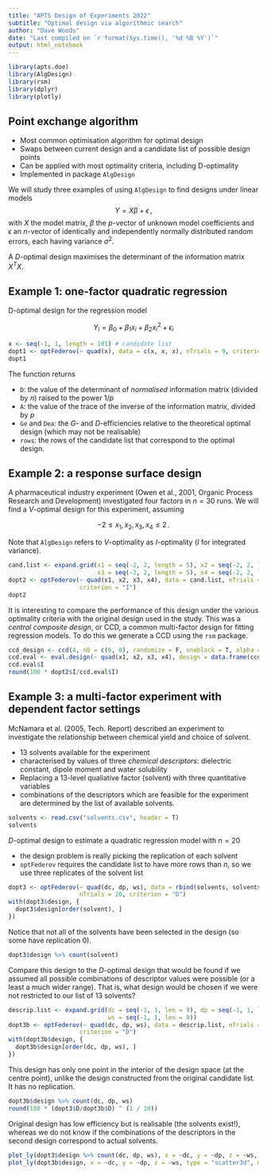 ```yaml
---
title: "APTS Design of Experiments 2022"
subtitle: "Optimal design via algorithmic search"
author: "Dave Woods"
date: "Last compiled on `r format(Sys.time(), '%d %B %Y')`"
output: html_notebook
---
```

 
```r
library(apts.doe)
library(AlgDesign)
library(rsm)
library(dplyr)
library(plotly)
```

## Point exchange algorithm

 - Most common optimisation algorithm for optimal design
 - Swaps between current design and a candidate list of possible design points
 - Can be applied with most optimality criteria, including D-optimality
 - Implemented in package `AlgDesign`

We will study three examples of using `AlgDesign` to find designs under linear models
$$
Y = X\beta + \epsilon\,,
$$
with $X$ the model matrix, $\beta$ the $p$-vector of unknown model coefficients and $\epsilon$ an $n$-vector of identically and independently normally distributed random errors, each having variance $\sigma^2$. 

A $D$-optimal design maximises the determinant of the information matrix $X^T X$.

## Example 1: one-factor quadratic regression

D-optimal design for the regression model

$$
Y_i = \beta_0 + \beta_1 x_i + \beta_2 x_i^2 + \epsilon_i
$$

```r
x <- seq(-1, 1, length = 101) # candidate list
dopt1 <- optFederov(~ quad(x), data = c(x, x, x), nTrials = 9, criterion = "D")
dopt1
```
The function returns 

 - `D`: the value of the determinant of *normalised* information matrix (divided by $n$) raised to the power $1/p$
 - `A`: the value of the trace of the inverse of the information matrix, divided by $p$ 
 - `Ge` and `Dea`: the $G$- and $D$-efficiencies relative to the theoretical optimal design (which may not be realisable)
 - `rows`: the rows of the candidate list that correspond to the optimal design.

## Example 2: a response surface design

A pharmaceutical industry experiment (Owen et al., 2001, Organic Process Research and Development) investigated four factors in $n=30$ runs. We will find a $V$-optimal design for this experiment, assuming 

$$
-2 \le x_1, x_2, x_3, x_4 \le 2\,.
$$ 


Note that `AlgDesign` refers to $V$-optimality as $I$-optimality ($I$ for integrated variance). 

```r
cand.list <- expand.grid(x1 = seq(-2, 2, length = 5), x2 = seq(-2, 2, length = 5), 
                         x3 = seq(-2, 2, length = 5), x4 = seq(-2, 2, length = 5))
dopt2 <- optFederov(~ quad(x1, x2, x3, x4), data = cand.list, nTrials = 30, 
                    criterion = "I")
dopt2
```

It is interesting to compare the performance of this design under the various optimality criteria with the original design used in the study. This was a *central composite design*, or CCD, a common multi-factor design for fitting regression models. To do this we generate a CCD using the `rsm` package.

```r
ccd_design <- ccd(4, n0 = c(6, 0), randomize = F, oneblock = T, alpha = 2)
ccd.eval <- eval.design(~ quad(x1, x2, x3, x4), design = data.frame(ccd_design), X = cand.list)
ccd.eval$I
round(100 * dopt2$I/ccd.eval$I)
```

## Example 3: a multi-factor experiment with dependent factor settings

McNamara et al. (2005, Tech. Report) described an experiment to investigate the relationship between chemical yield and choice of solvent.

 - 13 solvents available for the experiment
 - characterised by values of three *chemical descriptors*: dielectric constant, dipole moment and water solubility
 - Replacing a 13-level qualiative factor (solvent) with three quantitative variables
 - combinations of the descriptors which are feasible for the experiment are determined by the list of available solvents.   

```r
solvents <- read.csv("solvents.csv", header = T)
solvents
```
$D$-optimal design to estimate a quadratic regression model with $n=20$

 - the design problem is really picking the replication of each solvent
 - `optFederov` requires the candidate list to have more rows than $n$, so we use three replicates of the solvent list

```r
dopt3 <- optFederov(~ quad(dc, dp, ws), data = rbind(solvents, solvents, solvents), 
                    nTrials = 20, criterion = "D") 
with(dopt3$design, {
  dopt3$design[order(solvent), ]
})
```

Notice that not all of the solvents have been selected in the design (so some have replication 0).
```r
dopt3$design %>% count(solvent)
```
Compare this design to the $D$-optimal design that would be found if we assumed all possible combinations of descriptor values were possible (or a least a much wider range). That is, what design would be chosen if we were not restricted to our list of 13 solvents?

```r
descrip.list <- expand.grid(dc = seq(-1, 1, len = 9), dp = seq(-1, 1, len = 9), 
                            ws = seq(-1, 1, len = 9))
dopt3b <- optFederov(~ quad(dc, dp, ws), data = descrip.list, nTrials = 20, 
                    criterion = "D")
with(dopt3b$design, {
  dopt3b$design[order(dc, dp, ws), ]  
})
```

This design has only one point in the interior of the design space (at the centre point), unlike the design constructed from the original candidate list. It has no replication.

```r
dopt3b$design %>% count(dc, dp, ws)
round(100 * (dopt3$D/dopt3b$D) ^ (1 / 10))
```

Original design has low efficiency but is realisable (the solvents exist!), whereas we do not know if the combinations of the descriptors in the second design correspond to actual solvents.

```r
plot_ly(dopt3$design %>% count(dc, dp, ws), x = ~dc, y = ~dp, z = ~ws, type = "scatter3d", mode = "markers", color = ~n)
plot_ly(dopt3b$design, x = ~dc, y = ~dp, z = ~ws, type = "scatter3d", mode = "markers")
```

